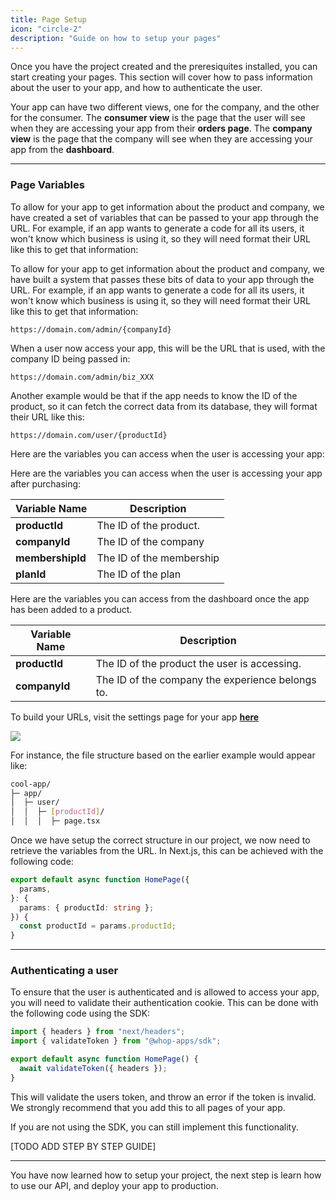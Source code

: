 ```yaml
---
title: Page Setup
icon: "circle-2"
description: "Guide on how to setup your pages"
---
```


Once you have the project created and the preresiquites installed, you can start creating your pages. This section will cover how to pass information about the user to your app, and how to authenticate the user.

Your app can have two different views, one for the company, and the other for the consumer. The **consumer view** is the page that the user will see when they are accessing your app from their **orders page**. The **company view** is the page that the company will see when they are accessing your app from the **dashboard**.

---

### Page Variables

To allow for your app to get information about the product and company, we have created a set of variables that can be passed to your app through the URL. For example, if an app wants to generate a code for all its users, it won't know which business is using it, so they will need format their URL like this to get that information:

To allow for your app to get information about the product and company, we have built a system that passes these bits of data to your app through the URL. For example, if an app wants to generate a code for all its users, it won't know which business is using it, so they will need format their URL like this to get that information:

```
https://domain.com/admin/{companyId}
```

When a user now access your app, this will be the URL that is used, with the company ID being passed in:

```
https://domain.com/admin/biz_XXX
```

Another example would be that if the app needs to know the ID of the product, so it can fetch the correct data from its database, they will format their URL like this:

```
https://domain.com/user/{productId}
```

Here are the variables you can access when the user is accessing your app:

<AccordionGroup>

<Accordion title="Consumer Page" >

Here are the variables you can access when the user is accessing your app after purchasing:

| Variable Name    | Description              |
| ---------------- | ------------------------ |
| **productId**    | The ID of the product.   |
| **companyId**    | The ID of the company    |
| **membershipId** | The ID of the membership |
| **planId**       | The ID of the plan       |

</Accordion>

<Accordion title="Company Page">

Here are the variables you can access from the dashboard once the app has been added to a product.

| Variable Name | Description                                      |
| ------------- | ------------------------------------------------ |
| **productId** | The ID of the product the user is accessing.     |
| **companyId** | The ID of the company the experience belongs to. |

</Accordion>

</AccordionGroup>

To build your URLs, visit the settings page for your app [**here**](https://dash.whop.com/settings/developer)

<Frame
  caption="Make sure all variable names are formatted correctly. They should be pre-fixed
  with `$`"
>
  <img src="https://i.imgur.com/TB1Q8ja.png" />
</Frame>

For instance, the file structure based on the earlier example would appear like:

```bash
cool-app/
├─ app/
│  ├─ user/
│  │  ├─ [productId]/
│  │  │  ├─ page.tsx
```

Once we have setup the correct structure in our project, we now need to retrieve the variables from the URL. In Next.js, this can be achieved with the following code:

```typescript
export default async function HomePage({
  params,
}: {
  params: { productId: string };
}) {
  const productId = params.productId;
}
```

---

### Authenticating a user

To ensure that the user is authenticated and is allowed to access your app, you will need to validate their authentication cookie. This can be done with the following code using the SDK:

```typescript
import { headers } from "next/headers";
import { validateToken } from "@whop-apps/sdk";

export default async function HomePage() {
  await validateToken({ headers });
}
```

This will validate the users token, and throw an error if the token is invalid. We strongly recommend that you add this to all pages of your app.

If you are not using the SDK, you can still implement this functionality.

[TODO ADD STEP BY STEP GUIDE]

---

You have now learned how to setup your project, the next step is learn how to use our API, and deploy your app to production.
